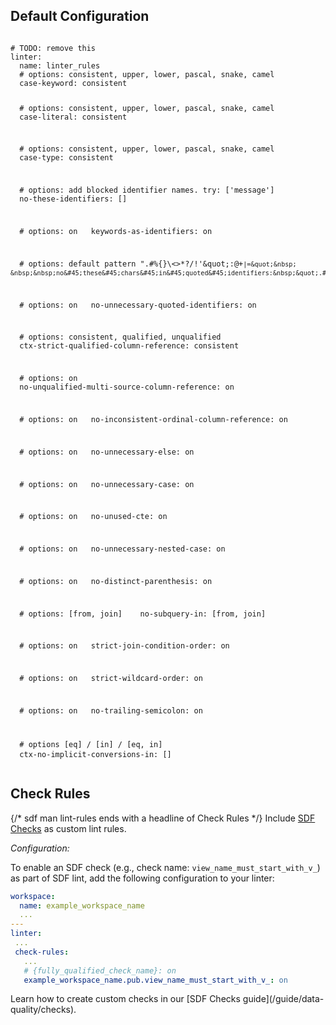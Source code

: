 ## Default Configuration
<div className="bg-[#0F1117] dark:bg-codeblock rounded-xl dark:ring-1 dark:ring-gray-800/50 relative">
<pre style={{ fontFamily: 'monospace', backgroundColor: 'transparent' }} className='language-shell'>
<code className='language-shell'>
#&nbsp;TODO:&nbsp;remove&nbsp;this
linter:&nbsp;
&nbsp;&nbsp;name:&nbsp;linter_rules
&nbsp;&nbsp;#&nbsp;options:&nbsp;consistent,&nbsp;upper,&nbsp;lower,&nbsp;pascal,&nbsp;snake,&nbsp;camel
&nbsp;&nbsp;case&#45;keyword:&nbsp;consistent&nbsp;&nbsp;

&nbsp;&nbsp;#&nbsp;options:&nbsp;consistent,&nbsp;upper,&nbsp;lower,&nbsp;pascal,&nbsp;snake,&nbsp;camel
&nbsp;&nbsp;case&#45;literal:&nbsp;consistent&nbsp;&nbsp;&nbsp;

&nbsp;&nbsp;#&nbsp;options:&nbsp;consistent,&nbsp;upper,&nbsp;lower,&nbsp;pascal,&nbsp;snake,&nbsp;camel
&nbsp;&nbsp;case&#45;type:&nbsp;consistent&nbsp;&nbsp;&nbsp;&nbsp;&nbsp;

&nbsp;&nbsp;#&nbsp;options:&nbsp;add&nbsp;blocked&nbsp;identifier&nbsp;names.&nbsp;try:&nbsp;[&#39;message&#39;]
&nbsp;&nbsp;no&#45;these&#45;identifiers:&nbsp;[]&nbsp;

&nbsp;&nbsp;#&nbsp;options:&nbsp;on
&nbsp;&nbsp;keywords&#45;as&#45;identifiers:&nbsp;on&nbsp;&nbsp;

&nbsp;&nbsp;#&nbsp;options:&nbsp;default&nbsp;pattern&nbsp;&quot;.#%&#123;&#125;\\&lt;&gt;*?/!&#39;\&quot;:@+`|=&quot;&nbsp;
&nbsp;&nbsp;no&#45;these&#45;chars&#45;in&#45;quoted&#45;identifiers:&nbsp;&quot;.#%&#123;&#125;\\&lt;&gt;*?/!&#39;\&quot;:@+`|=&quot;&nbsp;&nbsp;&nbsp;

&nbsp;&nbsp;#&nbsp;options:&nbsp;on
&nbsp;&nbsp;no&#45;unnecessary&#45;quoted&#45;identifiers:&nbsp;on&nbsp;&nbsp;&nbsp;

&nbsp;&nbsp;#&nbsp;options:&nbsp;consistent,&nbsp;qualified,&nbsp;unqualified
&nbsp;&nbsp;ctx&#45;strict&#45;qualified&#45;column&#45;reference:&nbsp;consistent&nbsp;&nbsp;&nbsp;&nbsp;

&nbsp;&nbsp;#&nbsp;options:&nbsp;on
&nbsp;&nbsp;no&#45;unqualified&#45;multi&#45;source&#45;column&#45;reference:&nbsp;on&nbsp;&nbsp;&nbsp;

&nbsp;&nbsp;#&nbsp;options:&nbsp;on
&nbsp;&nbsp;no&#45;inconsistent&#45;ordinal&#45;column&#45;reference:&nbsp;on&nbsp;&nbsp;&nbsp;

&nbsp;&nbsp;#&nbsp;options:&nbsp;on
&nbsp;&nbsp;no&#45;unnecessary&#45;else:&nbsp;on&nbsp;&nbsp;

&nbsp;&nbsp;#&nbsp;options:&nbsp;on
&nbsp;&nbsp;no&#45;unnecessary&#45;case:&nbsp;on&nbsp;&nbsp;

&nbsp;&nbsp;#&nbsp;options:&nbsp;on
&nbsp;&nbsp;no&#45;unused&#45;cte:&nbsp;on&nbsp;&nbsp;&nbsp;

&nbsp;&nbsp;#&nbsp;options:&nbsp;on
&nbsp;&nbsp;no&#45;unnecessary&#45;nested&#45;case:&nbsp;on&nbsp;&nbsp;

&nbsp;&nbsp;#&nbsp;options:&nbsp;on
&nbsp;&nbsp;no&#45;distinct&#45;parenthesis:&nbsp;on&nbsp;&nbsp;

&nbsp;&nbsp;#&nbsp;options:&nbsp;[from,&nbsp;join]&nbsp;
&nbsp;&nbsp;no&#45;subquery&#45;in:&nbsp;[from,&nbsp;join]

&nbsp;&nbsp;#&nbsp;options:&nbsp;on
&nbsp;&nbsp;strict&#45;join&#45;condition&#45;order:&nbsp;on&nbsp;&nbsp;

&nbsp;&nbsp;#&nbsp;options:&nbsp;on
&nbsp;&nbsp;strict&#45;wildcard&#45;order:&nbsp;on&nbsp;&nbsp;

&nbsp;&nbsp;#&nbsp;options:&nbsp;on
&nbsp;&nbsp;no&#45;trailing&#45;semicolon:&nbsp;on&nbsp;&nbsp;&nbsp;

&nbsp;&nbsp;#&nbsp;options&nbsp;[eq]&nbsp;/&nbsp;[in]&nbsp;/&nbsp;[eq,&nbsp;in]
&nbsp;&nbsp;ctx&#45;no&#45;implicit&#45;conversions&#45;in:&nbsp;[]&nbsp;
</code>
</pre>
</div>

## Check Rules 


{/* sdf man lint-rules ends with a headline of Check Rules */}
Include [SDF Checks](/guide/data-quality/checks) as custom lint rules.

*Configuration:*

To enable an SDF check (e.g., check name: `view_name_must_start_with_v_`) as 
part of SDF lint, add the following configuration to your linter:
```yml workspace.sdf.yml
workspace: 
  name: example_workspace_name
  ... 
--- 
linter: 
 ... 
 check-rules: 
   ... 
   # {fully_qualified_check_name}: on
   example_workspace_name.pub.view_name_must_start_with_v_: on
```

<Tip>
Learn how to create custom checks in our [SDF Checks guide](/guide/data-quality/checks).
</Tip>
